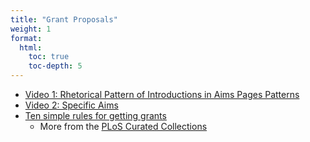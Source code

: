 ```yaml
---
title: "Grant Proposals"
weight: 1
format: 
  html: 
    toc: true
    toc-depth: 5
---
```


* [Video 1: Rhetorical Pattern of Introductions in Aims Pages Patterns](https://www.northwestern.edu/climb/resources/written-communication/aims-pages-part-1-the-rhetorical-pattern-of-introductions-in-aims-pages.html)  
* [Video 2: Specific Aims](https://www.northwestern.edu/climb/resources/written-communication/aims-pages-part-2-specific-aims.html)  
* [Ten simple rules for getting grants](https://journals.plos.org/ploscompbiol/article?id=10.1371/journal.pcbi.0020012)  
    * More from the [PLoS Curated Collections](https://collections.plos.org/collection/ten-simple-rules/)